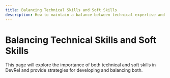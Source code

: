 ```yaml
---
title: Balancing Technical Skills and Soft Skills
description: How to maintain a balance between technical expertise and interpersonal skills in DevRel
---
```


# Balancing Technical Skills and Soft Skills

This page will explore the importance of both technical and soft skills in DevRel and provide strategies for developing and balancing both.
